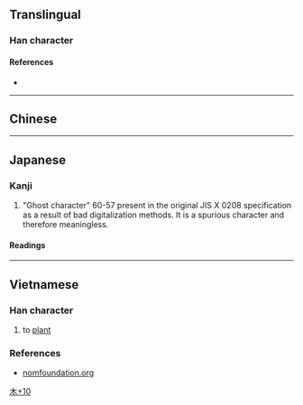 {{character info/new}}
==Translingual==
{{Han simplified forms|櫳|槞|栊|ex=y}}

===Han character===
{{Han char|rn=75|rad=木|as=10|sn=14|four=|canj=DYTU,XDYTU|ids=⿰木竜}}

====References====
* {{Han ref|kx=0546.251|hdz=21268.101|uh=69DE|ud=27102}}

----

==Chinese==
{{zh-see|櫳|v}}

----

==Japanese==
{{ja-kanji forms|槞|櫳}}

===Kanji===
{{ja-kanji|grade=|rs=木10|kyu=櫳}}

# "Ghost character" 60-57 present in the original JIS X 0208 specification as a result of bad digitalization methods. It is a spurious character and therefore meaningless.

====Readings====
{{ja-readings
|goon=る
|kanon=ろう
|kun=おり-<をり-}}

[[Category:Japanese-only CJKV Characters|木+10]]

----

==Vietnamese==

===Han character===
{{vi-hantu|trồng|rs=木10}}

# to [[plant]]
===References===
* [http://www.nomfoundation.org/common/nom_details.php?codepoint=69de&img=1&uiLang=en nomfoundation.org]